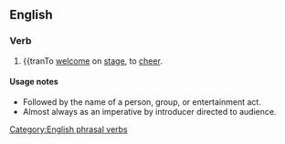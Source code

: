 ==English==

===Verb===
{{infl|en|verb|head-to [[give]] [[it]] [[up]] [[for]]}} 

# {{tranTo [[welcome]] on [[stage]], to [[cheer]].

====Usage notes====
* Followed by the name of a person, group, or entertainment act.
* Almost always as an imperative by introducer directed to audience.

[[Category:English phrasal verbs]]